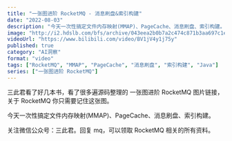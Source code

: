 ```yaml
---
title: "一张图进阶 RocketMQ - 消息刷盘&索引构建"
date: "2022-08-03"
description: "今天一次性搞定文件内存映射(MMAP)、PageCache、消息刷盘、索引构建。"
image: "http://i2.hdslb.com/bfs/archive/043eea2b0b7a2c474c871b3aa697c1e269ef6c16.jpg"
videoUrl: "https://www.bilibili.com/video/BV1jV4y1j75y"
published: true
category: "AI洞察"
format: "video"
tags: ["RocketMQ", "MMAP", "PageCache", "消息刷盘", "索引构建", "Java"]
series: ["一张图进阶 RocketMQ"]
---
```


三此君看了好几本书，看了很多遍源码整理的 一张图进阶 RocketMQ 图片链接，关于 RocketMQ 你只需要记住这张图。

今天一次性搞定文件内存映射(MMAP)、PageCache、消息刷盘、索引构建。

关注微信公众号：三此君。回复 mq，可以领取 RocketMQ 相关的所有资料。
